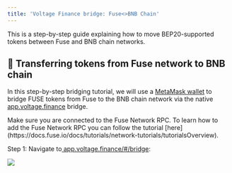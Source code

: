 ```yaml
---
title: 'Voltage Finance bridge: Fuse<>BNB Chain'
---
```


This is a step-by-step guide explaining how to move BEP20-supported tokens between Fuse and BNB chain networks.

## 🌉 Transferring tokens from Fuse network to BNB chain

In this step-by-step bridging tutorial, we will use a [MetaMask wallet](https://metamask.io/download/) to bridge FUSE tokens from Fuse to the BNB chain network via the native [app.voltage.finance](https://app.voltage.finance/#/bridge) bridge.

<Admonition type="info" title="Note">
  Make sure you are connected to the Fuse Network RPC. To learn how to add the Fuse Network RPC you can follow the tutorial [here](https://docs.fuse.io/docs/tutorials/network-tutorials/tutorialsOverview).
</Admonition>

Step 1: Navigate to[ ](https://fuseswap.com/)[app.voltage.finance/#/bridge](https://app.voltage.finance/#/bridge): 

![](</img/spaces_-MRxFOj-hfekokMwcTbN_uploads_L6TsiEZwIp3qeVk8uKF9_Screenshot 2022-05-02 at 21.webp>)

